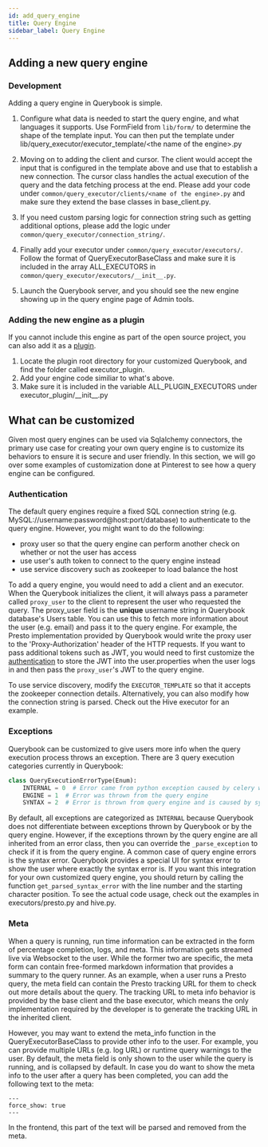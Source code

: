 ```yaml
---
id: add_query_engine
title: Query Engine
sidebar_label: Query Engine
---
```


## Adding a new query engine

### Development

Adding a query engine in Querybook is simple.

1.  Configure what data is needed to start the query engine, and what languages it supports. Use FormField from `lib/form/` to determine the shape of the template input. You can then put the template under lib/query_executor/executor_template/\<the name of the engine>.py

2.  Moving on to adding the client and cursor. The client would accept the input that is configured in the template above
    and use that to establish a new connection. The cursor class handles the actual execution of the query and the data
    fetching process at the end. Please add your code under `common/query_executor/clients/<name of the engine>.py` and make sure they extend the base classes
    in base_client.py.

3.  If you need custom parsing logic for connection string such as getting additional options, please add the logic under `common/query_executor/connection_string/`.

4.  Finally add your executor under `common/query_executor/executors/`. Follow the format of QueryExecutorBaseClass and make sure it is included in the array ALL_EXECUTORS in `common/query_executor/executors/__init__.py`.

5.  Launch the Querybook server, and you should see the new engine showing up in the query engine page of Admin tools.

### Adding the new engine as a plugin

If you cannot include this engine as part of the open source project, you can also add it as a [plugin](plugins.mdx).

1. Locate the plugin root directory for your customized Querybook, and find the folder called executor_plugin.
2. Add your engine code similiar to what's above.
3. Make sure it is included in the variable ALL_PLUGIN_EXECUTORS under executor_plugin/\_\_init\_\_.py

## What can be customized

Given most query engines can be used via Sqlalchemy connectors, the primary use case for creating your own query engine is to customize its behaviors to ensure it is secure and user friendly. In this section, we will go over some examples of customization done at Pinterest to see how a query engine can be configured.

### Authentication

The default query engines require a fixed SQL connection string (e.g. MySQL://username:password@host:port/database) to authenticate to the query engine. However, you might want to do the following:

-   proxy user so that the query engine can perform another check on whether or not the user has access
-   use user's auth token to connect to the query engine instead
-   use service discovery such as zookeeper to load balance the host

To add a query engine, you would need to add a client and an executor. When the Querybook initializes the client, it will always pass a parameter called `proxy_user` to the client to represent the user who requested the query. The proxy_user field is the **unique** username string in Querybook database's Users table. You can use this to fetch more information about the user (e.g. email) and pass it to the query engine. For example, the Presto implementation provided by Querybook would write the proxy user to the 'Proxy-Authorization' header of the HTTP requests. If you want to pass additional tokens such as JWT, you would need to first customize the [authentication](add_auth.mdx) to store the JWT into the user.properties when the user logs in and then pass the `proxy_user`'s JWT to the query engine.

To use service discovery, modify the `EXECUTOR_TEMPLATE` so that it accepts the zookeeper connection details. Alternatively, you can also modify how the connection string is parsed. Check out the Hive executor for an example.

### Exceptions

Querybook can be customized to give users more info when the query execution process throws an exception. There are 3 query execution categories currently in Querybook:

```py
class QueryExecutionErrorType(Enum):
    INTERNAL = 0  # Error came from python exception caused by celery worker
    ENGINE = 1  # Error was thrown from the query engine
    SYNTAX = 2  # Error is thrown from query engine and is caused by syntax
```

By default, all exceptions are categorized as `INTERNAL` because Querybook does not differentiate between exceptions thrown by Querybook or by the query engine. However, if the exceptions thrown by the query engine are all inherited from an error class, then you can override the `_parse_exception` to check if it is from the query engine.
A common case of query engine errors is the syntax error. Querybook provides a special UI for syntax error to show the user where exactly the syntax error is. If you want this integration for your own customized query engine, you should return by calling the function `get_parsed_syntax_error` with the line number and the starting character position. To see the actual code usage, check out the examples in executors/presto.py and hive.py.

### Meta

When a query is running, run time information can be extracted in the form of percentage completion, logs, and meta. This information gets streamed live via Websocket to the user. While the former two are specific, the meta form can contain free-formed markdown information that provides a summary to the query runner. As an example, when a user runs a Presto query, the meta field can contain the Presto tracking URL for them to check out more details about the query. The tracking URL to meta info behavior is provided by the base client and the base executor, which means the only implementation required by the developer is to generate the tracking URL in the inherited client.

However, you may want to extend the meta_info function in the QueryExecutorBaseClass to provide other info to the user. For example, you can provide multiple URLs (e.g. log URL) or runtime query warnings to the user. By default, the meta field is only shown to the user while the query is running, and is collapsed by default. In case you do want to show the meta info to the user after a query has been completed, you can add the following text to the meta:

```
---
force_show: true
---
```

In the frontend, this part of the text will be parsed and removed from the meta.
